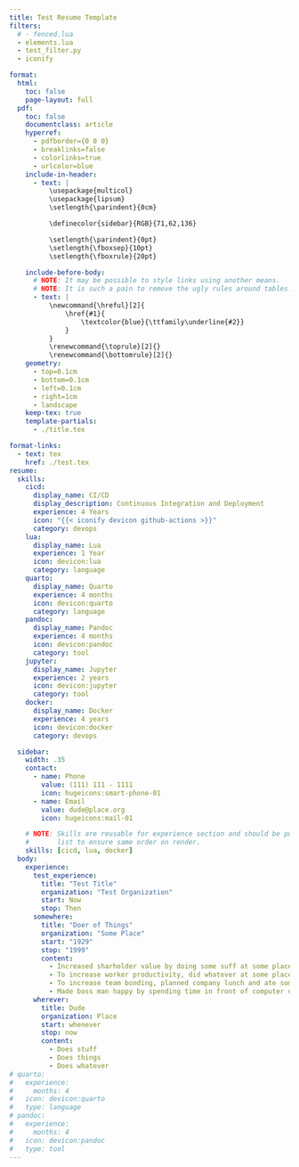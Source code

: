 ```yaml
---
title: Test Resume Template
filters:
  # - fenced.lua
  - elements.lua
  - test_filter.py
  - iconify

format:
  html:
    toc: false
    page-layout: full
  pdf:
    toc: false
    documentclass: article
    hyperref:
      - pdfborder={0 0 0}
      - breaklinks=false
      - colorlinks=true
      - urlcolor=blue
    include-in-header:
      - text: |
          \usepackage{multicol}
          \usepackage{lipsum}
          \setlength{\parindent}{0cm}

          \definecolor{sidebar}{RGB}{71,62,136}

          \setlength{\parindent}{0pt}
          \setlength{\fboxsep}{10pt}
          \setlength{\fboxrule}{20pt}

    include-before-body:
      # NOTE: It may be possible to style links using another means.
      # NOTE: It is such a pain to remove the ugly rules around tables: https://github.com/jgm/pandoc/issues/8223
      - text: |
          \newcommand{\hreful}[2]{
              \href{#1}{
                  \textcolor{blue}{\ttfamily\underline{#2}}
              }
          }
          \renewcommand{\toprule}[2]{}
          \renewcommand{\bottomrule}[2]{}
    geometry:
      - top=0.1cm
      - bottom=0.1cm
      - left=0.1cm
      - right=1cm
      - landscape
    keep-tex: true
    template-partials:
      - ./title.tex

format-links:
  - text: tex
    href: ./test.tex
resume:
  skills:
    cicd:
      display_name: CI/CD
      display_description: Continuous Integration and Deployment
      experience: 4 Years
      icon: "{{< iconify devicon github-actions >}}"
      category: devops
    lua:
      display_name: Lua
      experience: 1 Year
      icon: devicon:lua
      category: language
    quarto:
      display_name: Quarto
      experience: 4 months
      icon: devicon:quarto
      category: language
    pandoc:
      display_name: Pandoc
      experience: 4 months
      icon: devicon:pandoc
      category: tool
    jupyter:
      display_name: Jupyter
      experience: 2 years
      icon: devicon:jupyter
      category: tool
    docker:
      display_name: Docker
      experience: 4 years
      icon: devicon:docker
      category: devops

  sidebar:
    width: .35
    contact:
      - name: Phone
        value: (111) 111 - 1111
        icon: hugeicons:smart-phone-01
      - name: Email
        value: dude@place.org
        icon: hugeicons:mail-01

    # NOTE: Skills are reusable for experience section and should be put in a
    #       list to ensure same order on render.
    skills: [cicd, lua, docker]
  body:
    experience:
      test_experience:
        title: "Test Title"
        organization: "Test Organization"
        start: Now
        stop: Then
      somewhere:
        title: "Doer of Things"
        organization: "Some Place"
        start: "1929"
        stop: "1999"
        content:
          - Increased sharholder value by doing some suff at some place with whoever.
          - To increase worker productivity, did whatever at some place with whoever.
          - To increase team bonding, planned company lunch and ate some company lunch.
          - Made boss man happy by spending time in front of computer doing some tasks.
      wherever:
        title: Dude
        organization: Place
        start: whenever
        stop: now
        content:
          - Does stuff
          - Does things
          - Does whatever
# quarto:
#   experience:
#     months: 4
#   icon: devicon:quarto
#   type: language
# pandoc:
#   experience:
#     months: 4
#   icon: devicon:pandoc
#   type: tool
---
```


```{=html}
<style>
  #resume-sidebar {
    padding-right: 16px;
  }
</style>
```

:::::: { #resume }

<!-- Sidebar ----------------------------------------------------------------->

:::: { #resume-sidebar .test }

\lipsum

<!--
::: {#skills}

This is additional content in the skills section!

:::

::: {#contact}

This is additional content in contacts section! Just put content in this fenced
div to add any addition paragraphs.

:::
-->

::::

::::: { #resume-body }

\lipsum[20]

<!--

:::: { #experience }


This is some additional text in the `experience` section.

::: { .experience experience_item="test_experience" }

This text should show up under the "Test Organization" experience header of
level $3$. This section should have no content after this line.

:::

::: { .experience experience_item="somewhere" }

This text should show up under the "Some Place" experience header of level $3$.

:::

::: { .experience experience_item="wherever" }

This text should show up under the "Some Place" experience header.

:::

::::
-->

:::::

::::::
